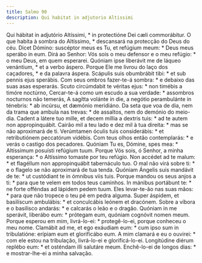 ```yaml
---
title: Salmo 90
description: Qui habitat in adjutorio Altissimi
---
```


<div class="side-by-side not-content">
  <span>
    Qui hábitat in adjutório Altíssimi, * in protectióne Dei cæli commorábitur.
  </span>
  <span>
    O que habita à sombra do Altíssimo, * descansará na protecção do Deus do
    céu.
  </span>
  <span>
    Dicet Dómino: suscéptor meus es Tu, et refúgium meum: * Deus meus sperábo in
    eum.
  </span>
  <span>
    Dirá ao Senhor: Vós sois o meu defensor e o meu refúgio: * o meu Deus, em
    quem esperarei.
  </span>
  <span>
    Quóniam ipse liberávit me de láqueo venántium, * et a verbo áspero.
  </span>
  <span>
    Porque Ele me livrou do laço dos caçadores, * e da palavra áspera.
  </span>
  <span>Scápulis suis obumbrábit tibi: * et sub pennis ejus sperábis.</span>
  <span>
    Com seus ombros fazer-te-á sombra: * e debaixo das suas asas esperarás.
  </span>
  <span>
    Scuto circúmdabit te véritas ejus: * non timébis a timóre noctúrno,
  </span>
  <span>
    Cercar-te-á como um escudo a sua verdade: * assombros nocturnos não temerás,
  </span>
  <span>
    A sagítta volánte in die, a negótio perambulánte in ténebris: * ab incúrsu,
    et dæmónio meridiáno.
  </span>
  <span>
    Da seta que voa de dia, nem da trama que ambula nas trevas: * de assaltos,
    nem do demónio do meio-dia.
  </span>
  <span>
    Cadent a látere tuo mille, et decem míllia a dextris tuis: * ad te autem non
    appropinquábit.
  </span>
  <span>
    Cairão mil a teu lado e dez mil à tua direita: * mas se não aproximará de
    ti.
  </span>
  <span>
    Verúmtamen óculis tuis considerábis: * et retributiónem peccatórum vidébis.
  </span>
  <span>
    Com teus olhos então contemplarás: * e verás o castigo dos pecadores.
  </span>
  <span>
    Quóniam Tu es, Dómine, spes mea: * Altíssimum posuísti refúgium tuum.
  </span>
  <span>
    Porque Vós sois, ó Senhor, a minha esperança: * o Altíssimo tomaste por teu
    refúgio.
  </span>
  <span>
    Non accédet ad te malum: * et flagéllum non appropinquábit tabernáculo tuo.
  </span>
  <span>
    O mal não virá sobre ti: * e o flagelo se não aproximará de tua tenda.
  </span>
  <span>
    Quóniam Ángelis suis mandávit de te: * ut custódiant te in ómnibus viis
    tuis.
  </span>
  <span>
    Porque mandou os seus anjos a ti: * para que te velem em todos teus
    caminhos.
  </span>
  <span>
    In mánibus portábunt te: * ne forte offéndas ad lápidem pedem tuum.
  </span>
  <span>
    Eles levar-te-ão nas suas mãos: * para que não tropece o teu pé em pedra
    alguma.
  </span>
  <span>
    Super áspidem, et basilíscum ambulábis: * et conculcábis leónem et dracónem.
  </span>
  <span>
    Sobre a víbora e o basilisco andarás: * e calcarás o leão e o dragão.
  </span>
  <span>
    Quóniam in me sperávit, liberábo eum: * prótegam eum, quóniam cognóvit nomen
    meum.
  </span>
  <span>
    Porque esperou em mim, livrá-lo-ei: * protegê-lo-ei, porque conheceu o meu
    nome.
  </span>
  <span>
    Clamábit ad me, et ego exáudiam eum: * cum ipso sum in tribulatióne: erípiam
    eum et glorificábo eum.
  </span>
  <span>
    A mim clamará e eu o ouvirei: * com ele estou na tribulação, livrá-lo-ei e
    glorificá-lo-ei.
  </span>
  <span>Longitúdine diérum replébo eum: * et osténdam illi salutáre meum.</span>
  <span>Enchê-lo-ei de longos dias: * e mostrar-lhe-ei a minha salvação.</span>
</div>
